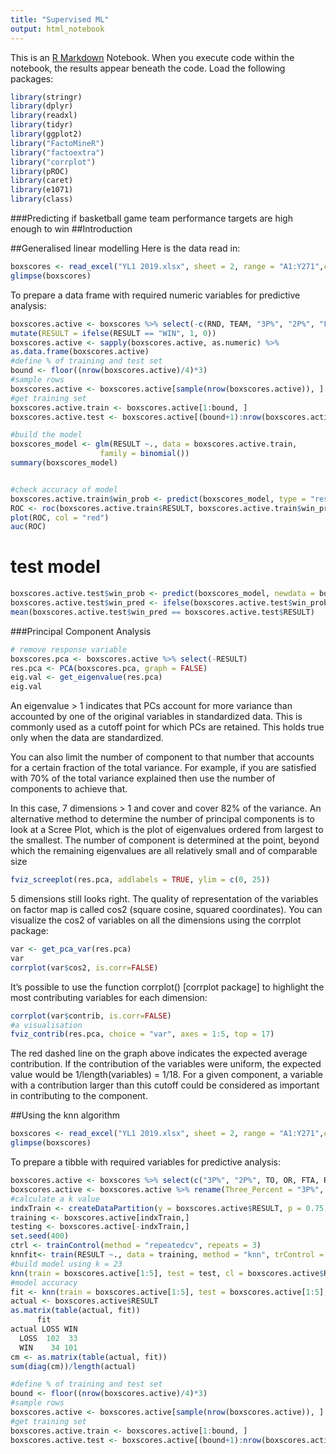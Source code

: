```yaml
---
title: "Supervised ML"
output: html_notebook
---
```


This is an [R Markdown](http://rmarkdown.rstudio.com) Notebook. When you execute code within the notebook, the results appear beneath the code. 
Load the following packages:
```r
library(stringr)
library(dplyr)
library(readxl)
library(tidyr)
library(ggplot2)
library("FactoMineR")
library("factoextra")
library("corrplot")
library(pROC)
library(caret)
library(e1071)
library(class)
```

###Predicting if basketball game team performance targets are high enough to win
##Introduction


##Generalised linear modelling
Here is the data read in:
```r
boxscores <- read_excel("YL1 2019.xlsx", sheet = 2, range = "A1:Y271",col_names = TRUE)
glimpse(boxscores)
```
To prepare a data frame with required numeric variables for predictive analysis:
```r
boxscores.active <- boxscores %>% select(-c(RND, TEAM, "3P%", "2P%", "FT%", MIN, TP)) %>%
mutate(RESULT = ifelse(RESULT == "WIN", 1, 0))
boxscores.active <- sapply(boxscores.active, as.numeric) %>%
as.data.frame(boxscores.active)
#define % of training and test set
bound <- floor((nrow(boxscores.active)/4)*3) 
#sample rows
boxscores.active <- boxscores.active[sample(nrow(boxscores.active)), ] 
#get training set
boxscores.active.train <- boxscores.active[1:bound, ]              
boxscores.active.test <- boxscores.active[(bound+1):nrow(boxscores.active), ]

#build the model
boxscores_model <- glm(RESULT ~., data = boxscores.active.train,
                    family = binomial())
summary(boxscores_model)


#check accuracy of model
boxscores.active.train$win_prob <- predict(boxscores_model, type = "response")
ROC <- roc(boxscores.active.train$RESULT, boxscores.active.train$win_prob)
plot(ROC, col = "red")
auc(ROC)
```
# test model
```r
boxscores.active.test$win_prob <- predict(boxscores_model, newdata = boxscores.active.test, type = "response")
boxscores.active.test$win_pred <- ifelse(boxscores.active.test$win_prob > 0.5, 1, 0)
mean(boxscores.active.test$win_pred == boxscores.active.test$RESULT)
```
###Principal Component Analysis

```r
# remove response variable
boxscores.pca <- boxscores.active %>% select(-RESULT)
res.pca <- PCA(boxscores.pca, graph = FALSE)
eig.val <- get_eigenvalue(res.pca)
eig.val
```
An eigenvalue > 1 indicates that PCs account for more variance than accounted by one of the original variables in standardized data. This is commonly used as a cutoff point for which PCs are retained. This holds true only when the data are standardized.

You can also limit the number of component to that number that accounts for a certain fraction of the total variance. For example, if you are satisfied with 70% of the total variance explained then use the number of components to achieve that.

In this case, 7 dimensions > 1 and cover and cover 82% of the variance.
An alternative method to determine the number of principal components is to look at a Scree Plot, which is the plot of eigenvalues ordered from largest to the smallest. The number of component is determined at the point, beyond which the remaining eigenvalues are all relatively small and of comparable size
```r
fviz_screeplot(res.pca, addlabels = TRUE, ylim = c(0, 25))
```
5 dimensions still looks right.
The quality of representation of the variables on factor map is called cos2 (square cosine, squared coordinates). You can visualize the cos2 of variables on all the dimensions using the corrplot package:
```r
var <- get_pca_var(res.pca)
var
corrplot(var$cos2, is.corr=FALSE)
```
It’s possible to use the function corrplot() [corrplot package] to highlight the most contributing variables for each dimension:
```r
corrplot(var$contrib, is.corr=FALSE) 
#a visualisation
fviz_contrib(res.pca, choice = "var", axes = 1:5, top = 17)
```
The red dashed line on the graph above indicates the expected average contribution. If the contribution of the variables were uniform, the expected value would be 1/length(variables) = 1/18. For a given component, a variable with a contribution larger than this cutoff could be considered as important in contributing to the component.




##Using the knn algorithm
```r
boxscores <- read_excel("YL1 2019.xlsx", sheet = 2, range = "A1:Y271",col_names = TRUE)
glimpse(boxscores)
```
To prepare a tibble with required variables for predictive analysis:
```r
boxscores.active <- boxscores %>% select(c("3P%", "2P%", TO, OR, FTA, RESULT))
boxscores.active <- boxscores.active %>% rename(Three_Percent = "3P%", Two_Percent = "2P%")
#calculate a k value
indxTrain <- createDataPartition(y = boxscores.active$RESULT, p = 0.75, list = FALSE)
training <- boxscores.active[indxTrain,]
testing <- boxscores.active[-indxTrain,]
set.seed(400)
ctrl <- trainControl(method = "repeatedcv", repeats = 3)
knnfit<- train(RESULT ~., data = training, method = "knn", trControl = ctrl, preProcess = c("center", "scale"), tuneLength =20)
#build model using k = 23
knn(train = boxscores.active[1:5], test = test, cl = boxscores.active$RESULT, K = 23)
#model accuracy
fit <- knn(train = boxscores.active[1:5], test = boxscores.active[1:5], cl = boxscores.active$RESULT, k = 23)
actual <- boxscores.active$RESULT
as.matrix(table(actual, fit))
      fit
actual LOSS WIN
  LOSS  102  33
  WIN    34 101
cm <- as.matrix(table(actual, fit))
sum(diag(cm))/length(actual)
```

```r
#define % of training and test set
bound <- floor((nrow(boxscores.active)/4)*3) 
#sample rows
boxscores.active <- boxscores.active[sample(nrow(boxscores.active)), ] 
#get training set
boxscores.active.train <- boxscores.active[1:bound, ]              
boxscores.active.test <- boxscores.active[(bound+1):nrow(boxscores.active), ]
```
